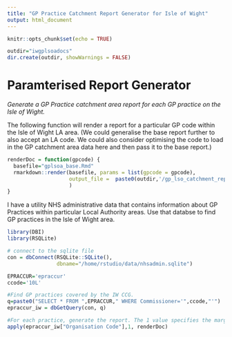 ```yaml
---
title: "GP Practice Catchment Report Generator for Isle of Wight"
output: html_document
---
```


```r
knitr::opts_chunk$set(echo = TRUE)

outdir="iwgplsoadocs"
dir.create(outdir, showWarnings = FALSE)

```

# Paramterised Report Generator

*Generate a GP Practice catchment area report for each GP practice on the Isle of Wight.*

The following function will render a report for a particular GP code within the Isle of Wight LA area. (We could generalise the base report further to also accept an LA code. We could also consider optimising the code to load in the GP catchment area data here and then pass it to the base report.)

```r
renderDoc = function(gpcode) {
  basefile="gplsoa_base.Rmd"
  rmarkdown::render(basefile, params = list(gpcode = gpcode),
                    output_file =  paste0(outdir,'/gp_lso_catchment_report_', gpcode, '.pdf'),
                    )
}

```

I have a utility NHS administrative data that contains information about GP Practices within particular Local Authority areas. Use that databse to find GP practices in the Isle of Wight area.

```r
library(DBI)
library(RSQLite)

# connect to the sqlite file
con = dbConnect(RSQLite::SQLite(),
                dbname="/home/rstudio/data/nhsadmin.sqlite")

EPRACCUR='epraccur'
ccode='10L'

#Find GP practices covered by the IW CCG.
q=paste0("SELECT * FROM ",EPRACCUR," WHERE Commissioner='",ccode,"'")
epraccur_iw = dbGetQuery(con, q)

#For each practice, generate the report. The 1 value specifies the margin: apply renderDoc to each row
apply(epraccur_iw["Organisation Code"],1, renderDoc)
```


